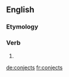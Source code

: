 ==English==

===Etymology===
{{suffix|conject|s}}

===Verb===
{{infl|en|verb form}}

# {{third-person singular of|conject}}

[[de:conjects]]
[[fr:conjects]]